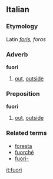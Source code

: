 ==Italian==
===Etymology===
Latin ''[[foris]], foras''
===Adverb===
'''fuori'''

# [[out]], [[outside]]

===Preposition===
'''fuori'''

# [[out]], [[outside]]

===Related terms===
*[[foresta]]
*[[fuorché]]
*[[fuori-]]

[[it:fuori]]
